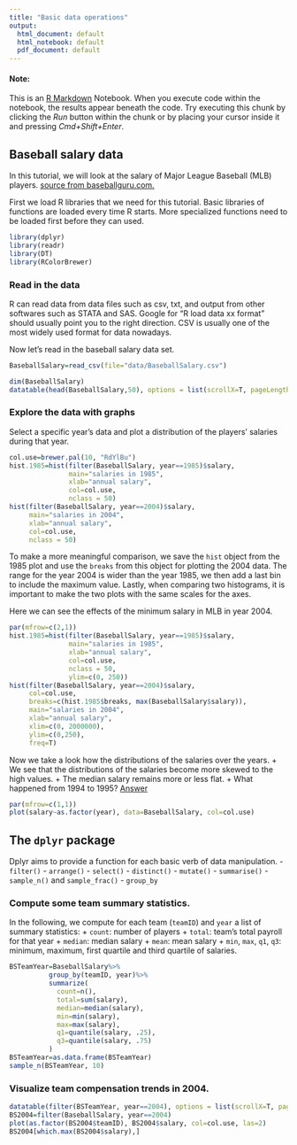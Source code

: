 ```yaml
---
title: "Basic data operations"
output:
  html_document: default
  html_notebook: default
  pdf_document: default
---
```


#### Note:
This is an [R Markdown](http://rmarkdown.rstudio.com) Notebook. When you execute code within the notebook, the results appear beneath the code. Try executing this chunk by clicking the *Run* button within the chunk or by placing your cursor inside it and pressing *Cmd+Shift+Enter*. 

## Baseball salary data
In this tutorial, we will look at the salary of Major League Baseball (MLB) players. [source from baseballguru.com.](http://baseballguru.com/salary.zip)

First we load R libraries that we need for this tutorial. Basic libraries of functions are loaded every time R starts. More specialized functions need to be loaded first before they can used. 
```r
library(dplyr)
library(readr)
library(DT)
library(RColorBrewer)
```
### Read in the data

R can read data from data files such as csv, txt, and output from other softwares such as STATA and SAS. Google for "R load data xx format" should usually point you to the right direction. CSV is usually one of the most widely used format for data nowadays. 

Now let's read in the baseball salary data set. 

```r
BaseballSalary=read_csv(file="data/BaseballSalary.csv")
```


```r
dim(BaseballSalary)
datatable(head(BaseballSalary,50), options = list(scrollX=T, pageLength = 5))
```

### Explore the data with graphs

Select a specific year's data and plot a distribution of the players' salaries during that year. 
```r
col.use=brewer.pal(10, "RdYlBu")
hist.1985=hist(filter(BaseballSalary, year==1985)$salary, 
               main="salaries in 1985",
               xlab="annual salary",
               col=col.use, 
               nclass = 50)
hist(filter(BaseballSalary, year==2004)$salary, 
     main="salaries in 2004",
     xlab="annual salary",
     col=col.use, 
     nclass = 50)
```

To make a more meaningful comparison, we save the `hist` object from the 1985 plot and use the `breaks` from this object for plotting the 2004 data. The range for the year 2004 is wider than the year 1985, we then add a last bin to include the maximum value. Lastly, when comparing two histograms, it is important to make the two plots with the same scales for the axes. 

Here we can see the effects of the minimum salary in MLB in year 2004. 

```r
par(mfrow=c(2,1))
hist.1985=hist(filter(BaseballSalary, year==1985)$salary, 
               main="salaries in 1985",
               xlab="annual salary",
               col=col.use, 
               nclass = 50,
               ylim=c(0, 250))
hist(filter(BaseballSalary, year==2004)$salary, 
     col=col.use,
     breaks=c(hist.1985$breaks, max(BaseballSalary$salary)),
     main="salaries in 2004",
     xlab="annual salary",
     xlim=c(0, 2000000), 
     ylim=c(0,250),
     freq=T)
```

Now we take a look how the distributions of the salaries over the years.
+ We see that the distributions of the salaries become more skewed to the high values.
+ The median salary remains more or less flat.
+ What happened from 1994 to 1995? [Answer](https://en.wikipedia.org/wiki/1994%E2%80%9395_Major_League_Baseball_strike)

```r
par(mfrow=c(1,1))
plot(salary~as.factor(year), data=BaseballSalary, col=col.use)
```

## The `dplyr` package
Dplyr aims to provide a function for each basic verb of data manipulation.
- `filter()`
- `arrange()`
- `select()`
- `distinct()`
- `mutate()`
- `summarise()`
- `sample_n()` and `sample_frac()`
- `group_by`

### Compute some team summary statistics.
In the following, we compute for each team (`teamID`) and `year` a list of summary statistics: 
+ `count`: number of players
+ `total`: team's total payroll for that year
+ `median`: median salary
+ `mean`: mean salary
+ `min`, `max`, `q1`, `q3`: minimum, maximum, first quartile and third quartile of salaries.

```r
BSTeamYear=BaseballSalary%>%
          group_by(teamID, year)%>%
          summarize(
            count=n(),
            total=sum(salary),
            median=median(salary),
            min=min(salary),
            max=max(salary),
            q1=quantile(salary, .25),
            q3=quantile(salary, .75)
          )
BSTeamYear=as.data.frame(BSTeamYear)
sample_n(BSTeamYear, 10)
```

### Visualize team compensation trends in 2004.
```r
datatable(filter(BSTeamYear, year==2004), options = list(scrollX=T, pageLength = 10))
BS2004=filter(BaseballSalary, year==2004)
plot(as.factor(BS2004$teamID), BS2004$salary, col=col.use, las=2)
BS2004[which.max(BS2004$salary),]
```


